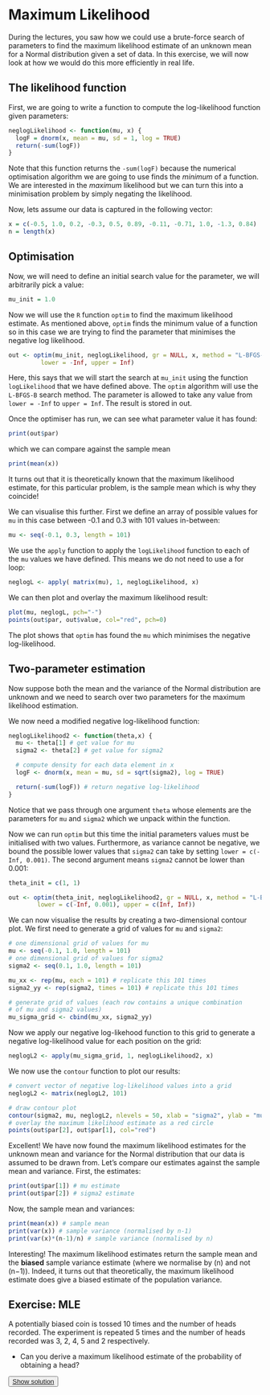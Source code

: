 # Maximum Likelihood

During the lectures, you saw how we could use a brute-force search of parameters to find the maximum likelihood estimate of an unknown mean for a Normal distribution given a set of data. In this exercise, we will now look at how we would do this more efficiently in real life.

## The likelihood function

First, we are going to write a function to compute the log-likelihood function given parameters:
```r
neglogLikelihood <- function(mu, x) {
  logF = dnorm(x, mean = mu, sd = 1, log = TRUE)
  return(-sum(logF))
}
```

Note that this function returns the `-sum(logF)` because the numerical optimisation algorithm we are going to use finds the *minimum* of a function. We are interested in the *maximum* likelihood but we can turn this into a minimisation problem by simply negating the likelihood.

Now, lets assume our data is captured in the following vector:

```r
x = c(-0.5, 1.0, 0.2, -0.3, 0.5, 0.89, -0.11, -0.71, 1.0, -1.3, 0.84)
n = length(x)

```

## Optimisation

Now, we will need to define an initial search value for the parameter, we will arbitrarily pick a value:
```r
mu_init = 1.0
```
Now we will use the `R` function `optim` to find the maximum likelihood estimate. As mentioned above, `optim` finds the minimum value of a function so in this case we are trying to find the parameter that minimises the negative log likelihood.

```r
out <- optim(mu_init, neglogLikelihood, gr = NULL, x, method = "L-BFGS-B",
         lower = -Inf, upper = Inf)
```

Here, this says that we will start the search at `mu_init` using the function `logLikelihood` that we have defined above. The `optim` algorithm will use the `L-BFGS-B` search method. The parameter is allowed to take any value from `lower = -Inf` to `upper = Inf`. The result is stored in out.

Once the optimiser has run, we can see what parameter value it has found:

```r
print(out$par)
```

which we can compare against the sample mean

```r
print(mean(x))
```

It turns out that it is theoretically known that the maximum likelihood estimate, for this particular problem, is the sample mean which is why they coincide!

We can visualise this further. First we define an array of possible values for `mu` in this case between -0.1 and 0.3 with 101 values in-between:

```r
mu <- seq(-0.1, 0.3, length = 101)
```

We use the `apply` function to apply the `logLikelihood` function to each of the `mu` values we have defined. This means we do not need to use a for loop:

```r
neglogL <- apply( matrix(mu), 1, neglogLikelihood, x)
```

We can then plot and overlay the maximum likelihood result:

```r
plot(mu, neglogL, pch="-")
points(out$par, out$value, col="red", pch=0)
```

The plot shows that `optim` has found the `mu` which minimises the negative log-likelihood.

## Two-parameter estimation


Now suppose both the mean and the variance of the Normal distribution are unknown and we need to search over two parameters for the maximum likelihood estimation.

We now need a modified negative log-likelihood function:

```r
neglogLikelihood2 <- function(theta,x) {
  mu <- theta[1] # get value for mu
  sigma2 <- theta[2] # get value for sigma2

  # compute density for each data element in x
  logF <- dnorm(x, mean = mu, sd = sqrt(sigma2), log = TRUE)

  return(-sum(logF)) # return negative log-likelihood
}
```

Notice that we pass through one argument `theta` whose elements are the parameters for `mu` and `sigma2` which we unpack within the function.

Now we can run `optim` but this time the initial parameters values must be initialised with two values. Furthermore, as variance cannot be negative, we bound the possible lower values that `sigma2` can take by setting `lower = c(-Inf, 0.001)`. The second argument means `sigma2` cannot be lower than 0.001:

```r
theta_init = c(1, 1)

out <- optim(theta_init, neglogLikelihood2, gr = NULL, x, method = "L-BFGS-B",
        lower = c(-Inf, 0.001), upper = c(Inf, Inf))
```

We can now visualise the results by creating a two-dimensional contour plot. We first need to generate a grid of values for `mu` and `sigma2`:

```r
# one dimensional grid of values for mu
mu <- seq(-0.1, 1.0, length = 101)
# one dimensional grid of values for sigma2
sigma2 <- seq(0.1, 1.0, length = 101)

mu_xx <- rep(mu, each = 101) # replicate this 101 times
sigma2_yy <- rep(sigma2, times = 101) # replicate this 101 times

# generate grid of values (each row contains a unique combination
# of mu and sigma2 values)
mu_sigma_grid <- cbind(mu_xx, sigma2_yy)
```

Now we apply our negative log-likehood function to this grid to generate a negative log-likelihood value for each position on the grid:

```r
neglogL2 <- apply(mu_sigma_grid, 1, neglogLikelihood2, x)
```

We now use the `contour` function to plot our results:

```r
# convert vector of negative log-likelihood values into a grid
neglogL2 <- matrix(neglogL2, 101)

# draw contour plot
contour(sigma2, mu, neglogL2, nlevels = 50, xlab = "sigma2", ylab = "mu")
# overlay the maximum likelihood estimate as a red circle
points(out$par[2], out$par[1], col="red")
```

Excellent! We have now found the maximum likelihood estimates for the unknown mean and variance for the Normal distribution that our data is assumed to be drawn from. Let’s compare our estimates against the sample mean and variance. First, the estimates:

```r
print(out$par[1]) # mu estimate
print(out$par[2]) # sigma2 estimate

```

Now, the sample mean and variances:

```r
print(mean(x)) # sample mean
print(var(x)) # sample variance (normalised by n-1)
print(var(x)*(n-1)/n) # sample variance (normalised by n)

```

Interesting! The maximum likelihood estimates return the sample mean and the **biased** sample variance estimate (where we normalise by \(n\)
 and not \(n−1\)). Indeed, it turns out that theoretically, the maximum likelihood estimate does give a biased estimate of the population variance.

::: {.infobox}
## Exercise: MLE {#ex-mle}

A potentially biased coin is tossed 10 times and the number of heads recorded. The experiment is repeated 5 times and the number of heads recorded was 3, 2, 4, 5 and 2 respectively.

- Can you derive a maximum likelihood estimate of the probability of obtaining a head?

<button class="button">
[Show solution](#sol-mle)
</button>
:::
